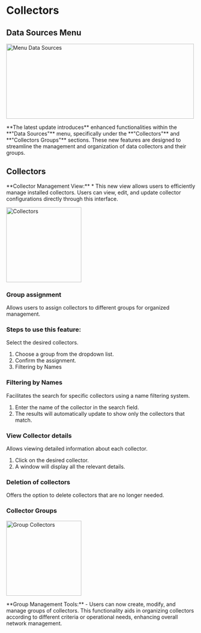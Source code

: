 # Collectors


## Data Sources Menu

<img
  width="500"
  height="200"
  noZoom
  className="block rounded-xl"
  src="/assets/images/data sources/menu_datasources.png"
  alt="Menu Data Sources"
/>

<Tip>
  **The latest update introduces** enhanced functionalities within the **"Data Sources"** menu, specifically under the **"Collectors"** and **"Collectors Groups"** sections. These new features are designed to streamline the management and organization of data collectors and their groups.
</Tip>

## Collectors
<Note>
  **Collector Management View:** 
  * This new view allows users to efficiently manage installed collectors. Users can view, edit, and update collector configurations directly through this interface.
</Note>

<img
  height="200"
  className="block rounded-xl"
  src="/assets/images/data sources/collectors.png"
  alt="Collectors"
/>

### Group assignment
<Note>
Allows users to assign collectors to different groups for organized management.
</Note>

### Steps to use this feature:

Select the desired collectors.
1. Choose a group from the dropdown list.
2. Confirm the assignment.
3. Filtering by Names

### Filtering by Names

Facilitates the search for specific collectors using a name filtering system.

1. Enter the name of the collector in the search field.
2. The results will automatically update to show only the collectors that match.


### View Collector details
<Note>
Allows viewing detailed information about each collector.
</Note>

1. Click on the desired collector.
2. A window will display all the relevant details.

### Deletion of collectors
<Note>
Offers the option to delete collectors that are no longer needed.
</Note>

### Collector Groups

<img
  height="200"
  className="block rounded-xl"
  src="/assets/images/data sources/collectors_group.png"
  alt="Group Collectors"
/>

<Tip>
  **Group Management Tools:** 
  - Users can now create, modify, and manage groups of collectors. This functionality aids in organizing collectors according to different criteria or operational needs, enhancing overall network management.
</Tip>
